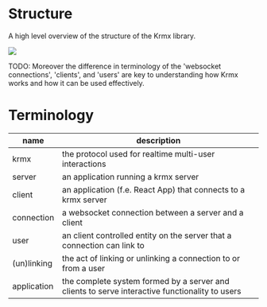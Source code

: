 # Structure
A high level overview of the structure of the Krmx library.

<img className='my-8 max-w-[70%] mx-auto' src='/krmx/assets/krmx-high-level-overview.png' />

TODO: Moreover the difference in terminology of the 'websocket connections', 'clients', and 'users' are key to understanding how Krmx works and how it can be used effectively.

# Terminology
| name        | description                                                                                    |
|-------------|------------------------------------------------------------------------------------------------|
| krmx        | the protocol used for realtime multi-user interactions                                         |
| server      | an application running a krmx server                                                           |
| client      | an application (f.e. React App) that connects to a krmx server                                 |
| connection  | a websocket connection between a server and a client                                           |
| user        | an client controlled entity on the server that a connection can link to                        |
| (un)linking | the act of linking or unlinking a connection to or from a user                                 |
| application | the complete system formed by a server and clients to serve interactive functionality to users |
